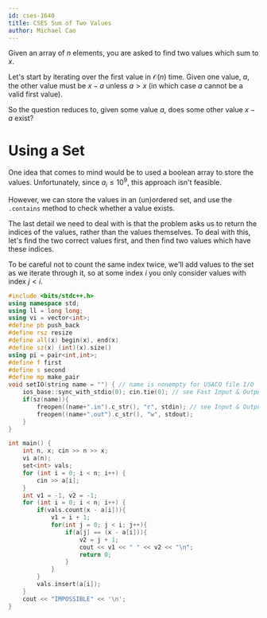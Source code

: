 ```yaml
---
id: cses-1640
title: CSES Sum of Two Values
author: Michael Cao
---
```


Given an array of $n$ elements, you are asked to find two values which sum to $x$.

Let's start by iterating over the first value in $\mathcal{O}(n)$ time. Given one value, $a$, the other value must be $x - a$ unless $a > x$ (in which case $a$ cannot be a valid first value).

So the question reduces to, given some value $a$, does some other value $x - a$ exist? 

# Using a Set

One idea that comes to mind would be to used a boolean array to store the values. Unfortunately, since $a_i \leq 10^9$, this approach isn't feasible.

However, we can store the values in an (un)ordered set, and use the `.contains` method to check whether a value exists. 

The last detail we need to deal with is that the problem asks us to return the indices of the values, rather than the values themselves. To deal with this, let's find the two correct values first, and then find two values which have these indices. 

To be careful not to count the same index twice, we'll add values to the set as we iterate through it, so at some index $i$ you only consider values with index $j < i$.

<LanguageSection>

<CPPSection>

```cpp
#include <bits/stdc++.h>
using namespace std;
using ll = long long;
using vi = vector<int>;
#define pb push_back
#define rsz resize
#define all(x) begin(x), end(x)
#define sz(x) (int)(x).size()
using pi = pair<int,int>;
#define f first
#define s second
#define mp make_pair
void setIO(string name = "") { // name is nonempty for USACO file I/O
    ios_base::sync_with_stdio(0); cin.tie(0); // see Fast Input & Output
    if(sz(name)){
        freopen((name+".in").c_str(), "r", stdin); // see Input & Output
        freopen((name+".out").c_str(), "w", stdout);
    }
}

int main() {
    int n, x; cin >> n >> x;
    vi a(n);
    set<int> vals;
    for (int i = 0; i < n; i++) {
        cin >> a[i];
    }
    int v1 = -1, v2 = -1;
    for (int i = 0; i < n; i++) {
        if(vals.count(x - a[i])){
            v1 = i + 1;
            for(int j = 0; j < i; j++){
                if(a[j] == (x - a[i])){
                    v2 = j + 1;
                    cout << v1 << " " << v2 << "\n";
                    return 0;
                }
            }
        }
        vals.insert(a[i]);
    }
    cout << "IMPOSSIBLE" << '\n';
}
```

</CPPSection>

</LanguageSection>

<IncompleteSection>
</IncompleteSection>